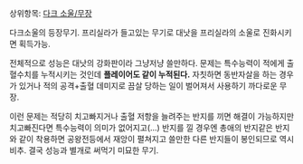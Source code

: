 상위항목: [[다크 소울/무장]]

다크소울의 등장무기. 프리실라가 들고있는 무기로 대낫을 프리실라의 소울로 진화시키면 획득가능.

전체적으로 성능은 대낫의 강화판이라 그냥저냥 쓸만하다. 문제는 특수능력이 적에게 출혈수치를 누적시키는 것인데 '''플레이어도 같이 누적된다.''' 자칫하면 동반자살을 하는 경우가 있거나 적의 공격+출혈 데미지로 끔살 당하는 일이 벌어져서 사용하기 까다로운 무장.

이런 문제는 적당히 치고빠지거나 출혈 저항을 늘려주는 반지를 끼면 해결이 가능하지만 치고빠진다면 특수능력이 의미가 없어지고(...) 반지를 낄 경우엔 총애의 반지같은 반지와 같이 착용하면 공왕전등에서 재앙이 펼쳐지고 쓸만한 다른 반지들이 봉인되므로 역시 비추. 결국 성능과 별개로 써먹기 미묘한 무기.
